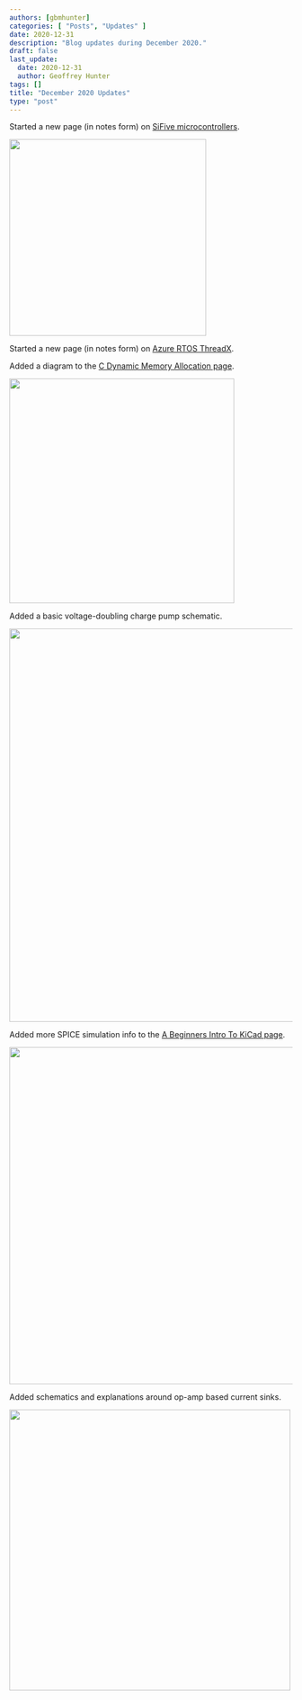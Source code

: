 ```yaml
---
authors: [gbmhunter]
categories: [ "Posts", "Updates" ]
date: 2020-12-31
description: "Blog updates during December 2020."
draft: false
last_update:
  date: 2020-12-31
  author: Geoffrey Hunter
tags: []
title: "December 2020 Updates"
type: "post"
---
```



Started a new page (in notes form) on [SiFive microcontrollers](/programming/microcontrollers/sifive).


<Image src={img_sifive_hifive_rev_b_dev_kit_stock_photo} width="350px"></Image>

Started a new page (in notes form) on [Azure RTOS ThreadX](/programming/operating-systems/azure-rtos-threadx).

Added a diagram to the [C Dynamic Memory Allocation page](/programming/languages/c/dynamic-memory-allocation).


<Image src={img_where_malloc_variables_get_added_heap} width="400px"></Image>

Added a basic voltage-doubling charge pump schematic.


<Image src={img_charge_pump_voltage_doubler_schematic} width="700px"></Image>

Added more SPICE simulation info to the [A Beginners Intro To KiCad page](/electronics/general/kicad/kicad-tips-and-tricks).


<Image src={kicad_sallen_key_simulation_plots} width="600px"></Image>

Added schematics and explanations around op-amp based current sinks.


<Image src={_docs_electronics_components_current_sources_and_sinks_current_sink_op_amp_current_sink_schematic} width="500px"></Image>
